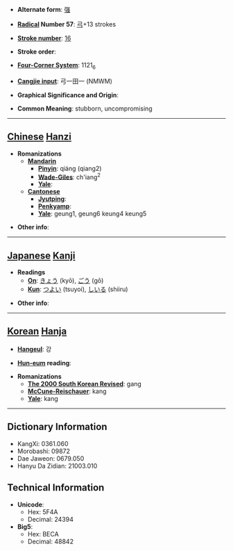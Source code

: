 * '''Alternate form''': [[强]]

* '''[[Wiktionary:Chinese radical index| Radical]] Number 57''': [[Wiktionary:Chinese radical index 弓|弓]]+13 strokes

* '''[[Wiktionary:Chinese total strokes index|Stroke number]]''': [[Wiktionary:Chinese total strokes index 16|16]]

* '''Stroke order''': 

* '''[[Wiktionary:Chinese four corner index|Four-Corner System]]''': 1121<sub>6</sub>

* '''[[Wiktionary:Chinese Cangjie index|Cangjie input]]''': 弓一田一 (NMWM)

* '''Graphical Significance and Origin''': 

* '''Common Meaning''': stubborn, uncompromising

----

== [[Chinese]] [[Hanzi]] ==

* '''Romanizations'''
** '''[[Mandarin]]'''
*** '''[[Pinyin]]''': qiáng (qiang2)
*** '''[[Wade-Giles]]''': ch'iang<sup>2</sup>
*** '''[[Yale]]''': 
** '''[[Cantonese]]'''
*** '''[[Jyutping]]''':
*** '''[[Penkyamp]]''': 
*** '''[[Yale]]''': geung1, geung6 keung4 keung5

* '''Other info''': 

----

== [[Japanese]] [[Kanji]] ==

* '''Readings'''
** '''[[On]]''': [[きょう]] (kyō), [[ごう]] (gō)
** '''[[Kun]]''': [[つよい]] (tsuyoi), [[しいる]] (shiiru)

* '''Other info''':  

----

== [[Korean]] [[Hanja]] ==

* '''[[Hangeul]]''': 강

* '''[[Hun-eum]] reading''': 

* '''Romanizations'''
** '''[[The 2000 South Korean Revised Romanization|The 2000 South Korean Revised]]''': gang
** '''[[McCune-Reischauer]]''': kang
** '''[[Yale]]''': kang

----

== Dictionary Information ==

* KangXi: 0361.060
* Morobashi: 09872
* Dae Jaweon: 0679.050
* Hanyu Da Zidian: 21003.010

== Technical Information ==

* '''Unicode''':
** Hex: 5F4A
** Decimal: 24394
* '''Big5''':
** Hex: BECA
** Decimal: 48842